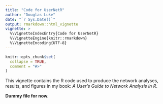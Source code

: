 ```yaml
---
title: "Code for UserNetR"
author: "Douglas Luke"
date: "`r Sys.Date()`"
output: rmarkdown::html_vignette
vignette: >
  %\VignetteIndexEntry{Code for UserNetR}
  %\VignetteEngine{knitr::rmarkdown}
  %\VignetteEncoding{UTF-8}
---
```


```r
knitr::opts_chunk$set(
  collapse = TRUE,
  comment = "#>"
)
```

This vignette contains the R code used to produce the network analyses, results, and figures in my
book: *A User's Guide to Network Analysis in R*. 

**Dummy file for now.**


